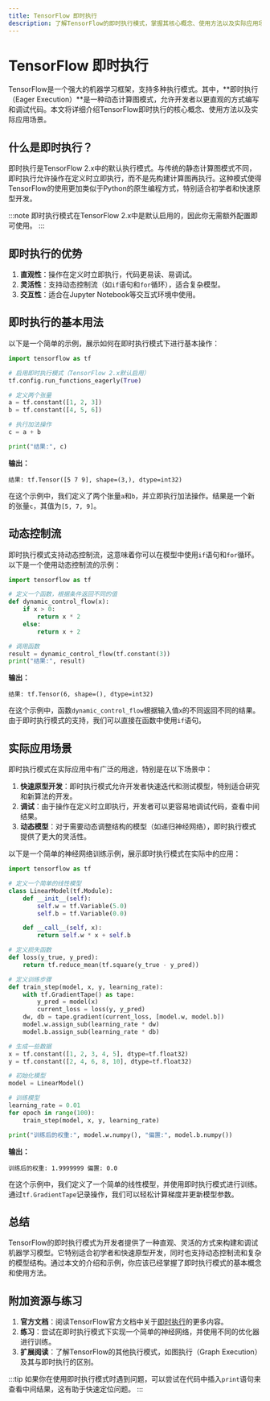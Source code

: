 ```yaml
---
title: TensorFlow 即时执行
description: 了解TensorFlow的即时执行模式，掌握其核心概念、使用方法以及实际应用场景。
---
```


# TensorFlow 即时执行

TensorFlow是一个强大的机器学习框架，支持多种执行模式。其中，**即时执行（Eager Execution）**是一种动态计算图模式，允许开发者以更直观的方式编写和调试代码。本文将详细介绍TensorFlow即时执行的核心概念、使用方法以及实际应用场景。

## 什么是即时执行？

即时执行是TensorFlow 2.x中的默认执行模式。与传统的静态计算图模式不同，即时执行允许操作在定义时立即执行，而不是先构建计算图再执行。这种模式使得TensorFlow的使用更加类似于Python的原生编程方式，特别适合初学者和快速原型开发。

:::note
即时执行模式在TensorFlow 2.x中是默认启用的，因此你无需额外配置即可使用。
:::

## 即时执行的优势

1. **直观性**：操作在定义时立即执行，代码更易读、易调试。
2. **灵活性**：支持动态控制流（如`if`语句和`for`循环），适合复杂模型。
3. **交互性**：适合在Jupyter Notebook等交互式环境中使用。

## 即时执行的基本用法

以下是一个简单的示例，展示如何在即时执行模式下进行基本操作：

```python
import tensorflow as tf

# 启用即时执行模式（TensorFlow 2.x默认启用）
tf.config.run_functions_eagerly(True)

# 定义两个张量
a = tf.constant([1, 2, 3])
b = tf.constant([4, 5, 6])

# 执行加法操作
c = a + b

print("结果:", c)
```

**输出：**
```
结果: tf.Tensor([5 7 9], shape=(3,), dtype=int32)
```

在这个示例中，我们定义了两个张量`a`和`b`，并立即执行加法操作。结果是一个新的张量`c`，其值为`[5, 7, 9]`。

## 动态控制流

即时执行模式支持动态控制流，这意味着你可以在模型中使用`if`语句和`for`循环。以下是一个使用动态控制流的示例：

```python
import tensorflow as tf

# 定义一个函数，根据条件返回不同的值
def dynamic_control_flow(x):
    if x > 0:
        return x * 2
    else:
        return x + 2

# 调用函数
result = dynamic_control_flow(tf.constant(3))
print("结果:", result)
```

**输出：**
```
结果: tf.Tensor(6, shape=(), dtype=int32)
```

在这个示例中，函数`dynamic_control_flow`根据输入值`x`的不同返回不同的结果。由于即时执行模式的支持，我们可以直接在函数中使用`if`语句。

## 实际应用场景

即时执行模式在实际应用中有广泛的用途，特别是在以下场景中：

1. **快速原型开发**：即时执行模式允许开发者快速迭代和测试模型，特别适合研究和新算法的开发。
2. **调试**：由于操作在定义时立即执行，开发者可以更容易地调试代码，查看中间结果。
3. **动态模型**：对于需要动态调整结构的模型（如递归神经网络），即时执行模式提供了更大的灵活性。

以下是一个简单的神经网络训练示例，展示即时执行模式在实际中的应用：

```python
import tensorflow as tf

# 定义一个简单的线性模型
class LinearModel(tf.Module):
    def __init__(self):
        self.w = tf.Variable(5.0)
        self.b = tf.Variable(0.0)

    def __call__(self, x):
        return self.w * x + self.b

# 定义损失函数
def loss(y_true, y_pred):
    return tf.reduce_mean(tf.square(y_true - y_pred))

# 定义训练步骤
def train_step(model, x, y, learning_rate):
    with tf.GradientTape() as tape:
        y_pred = model(x)
        current_loss = loss(y, y_pred)
    dw, db = tape.gradient(current_loss, [model.w, model.b])
    model.w.assign_sub(learning_rate * dw)
    model.b.assign_sub(learning_rate * db)

# 生成一些数据
x = tf.constant([1, 2, 3, 4, 5], dtype=tf.float32)
y = tf.constant([2, 4, 6, 8, 10], dtype=tf.float32)

# 初始化模型
model = LinearModel()

# 训练模型
learning_rate = 0.01
for epoch in range(100):
    train_step(model, x, y, learning_rate)

print("训练后的权重:", model.w.numpy(), "偏置:", model.b.numpy())
```

**输出：**
```
训练后的权重: 1.9999999 偏置: 0.0
```

在这个示例中，我们定义了一个简单的线性模型，并使用即时执行模式进行训练。通过`tf.GradientTape`记录操作，我们可以轻松计算梯度并更新模型参数。

## 总结

TensorFlow的即时执行模式为开发者提供了一种直观、灵活的方式来构建和调试机器学习模型。它特别适合初学者和快速原型开发，同时也支持动态控制流和复杂的模型结构。通过本文的介绍和示例，你应该已经掌握了即时执行模式的基本概念和使用方法。

## 附加资源与练习

1. **官方文档**：阅读TensorFlow官方文档中关于[即时执行](https://www.tensorflow.org/guide/eager)的更多内容。
2. **练习**：尝试在即时执行模式下实现一个简单的神经网络，并使用不同的优化器进行训练。
3. **扩展阅读**：了解TensorFlow的其他执行模式，如图执行（Graph Execution）及其与即时执行的区别。

:::tip
如果你在使用即时执行模式时遇到问题，可以尝试在代码中插入`print`语句来查看中间结果，这有助于快速定位问题。
:::